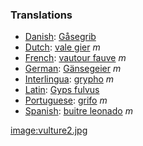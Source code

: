===Translations===
*[[Danish]]: [[Gåsegrib]]
*[[Dutch]]: [[vale gier]] ''m''
*[[French]]: [[vautour fauve]] ''m''
*[[German]]: [[Gänsegeier]] ''m''
*[[Interlingua]]: [[grypho]] ''m''
*[[Latin]]: [[Gyps fulvus]]
*[[Portuguese]]: [[grifo]] ''m''
*[[Spanish]]: [[buitre leonado]] ''m''

[[image:vulture2.jpg]]